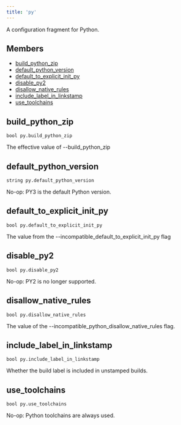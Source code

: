 ```yaml
---
title: 'py'
---
```




A configuration fragment for Python.

## Members

- [build\_python\_zip](#build-python-zip)
- [default\_python\_version](#default-python-version)
- [default\_to\_explicit\_init\_py](#default-to-explicit-init-py)
- [disable\_py2](#disable-py2)
- [disallow\_native\_rules](#disallow-native-rules)
- [include\_label\_in\_linkstamp](#include-label-in-linkstamp)
- [use\_toolchains](#use-toolchains)

## build\_python\_zip

```
bool py.build_python_zip
```

 The effective value of --build\_python\_zip



## default\_python\_version

```
string py.default_python_version
```

 No-op: PY3 is the default Python version.



## default\_to\_explicit\_init\_py

```
bool py.default_to_explicit_init_py
```

 The value from the --incompatible\_default\_to\_explicit\_init\_py flag



## disable\_py2

```
bool py.disable_py2
```

 No-op: PY2 is no longer supported.



## disallow\_native\_rules

```
bool py.disallow_native_rules
```

 The value of the --incompatible\_python\_disallow\_native\_rules flag.



## include\_label\_in\_linkstamp

```
bool py.include_label_in_linkstamp
```

 Whether the build label is included in unstamped builds.



## use\_toolchains

```
bool py.use_toolchains
```

 No-op: Python toolchains are always used.
